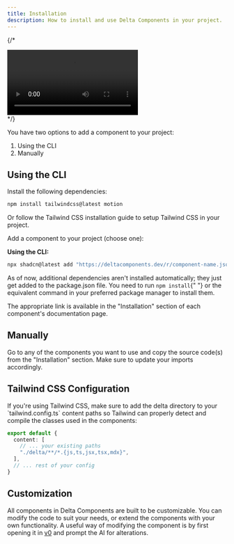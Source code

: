 ```yaml
---
title: Installation
description: How to install and use Delta Components in your project.
---
```


{/*

<div className="h-auto w-full overflow-hidden py-4">
  <video
    src="/og/videos/tabs.mp4"
    className="h-auto w-full"
    controls
    autoPlay
    playsInline
    webkitplaysinline="true"
  />
</div>
*/}

You have two options to add a component to your project:

1. Using the CLI
2. Manually

## Using the CLI

<Steps>

<Step>Install the following dependencies:</Step>

```bash
npm install tailwindcss@latest motion
```

Or follow the Tailwind CSS installation guide to setup Tailwind CSS in your project.

<Step>Add a component to your project (choose one):</Step>

**Using the CLI:**

```bash
npx shadcn@latest add "https://deltacomponents.dev/r/component-name.json"
```

<Admonition type="note" className="my-4">
  As of now, additional dependencies aren't installed automatically; they just
  get added to the package.json file. You need to run <code>npm install</code>{" "}
  or the equivalent command in your preferred package manager to install them.
</Admonition>

The appropriate link is available in the "Installation" section of each component's documentation page.

</Steps>

## Manually

Go to any of the components you want to use and copy the source code(s) from the "Installation" section. Make sure to update your imports accordingly.

## Tailwind CSS Configuration

<Admonition type="info" className="my-4">
  If you're using Tailwind CSS, make sure to add the delta directory to your `tailwind.config.ts` content paths so Tailwind can properly detect and compile the classes used in the components:

```typescript
export default {
  content: [
    // ... your existing paths
    "./delta/**/*.{js,ts,jsx,tsx,mdx}",
  ],
  // ... rest of your config
}
```

</Admonition>

## Customization

All components in Delta Components are built to be customizable. You can modify the code to suit your needs, or extend the components with your own functionality. A useful way of modifying the component is by first opening it in [v0](https://v0.dev/chat) and prompt the AI for alterations.

